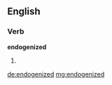 ==English==

===Verb===
'''endogenized'''

# {{past of|endogenize}}

[[de:endogenized]]
[[mg:endogenized]]